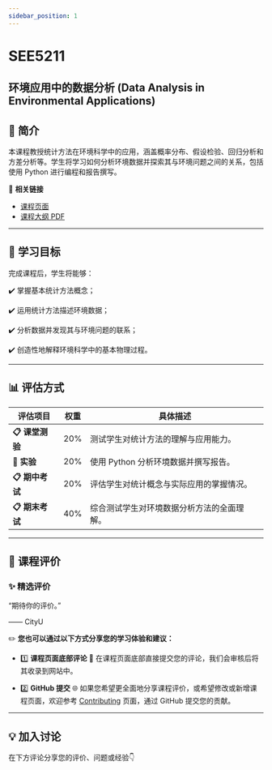 ```yaml
---
sidebar_position: 1
---
```


# SEE5211
## 环境应用中的数据分析 (Data Analysis in Environmental Applications)

## **📘 简介**
本课程教授统计方法在环境科学中的应用，涵盖概率分布、假设检验、回归分析和方差分析等。学生将学习如何分析环境数据并探索其与环境问题之间的关系，包括使用 Python 进行编程和报告撰写。

🔗 **相关链接**
- [课程页面](https://www.cityu.edu.hk/catalogue/pg/202425/course/SEE5211.htm)
- [课程大纲 PDF](https://www.cityu.edu.hk/catalogue/pg/202425/course/SEE5211.pdf)

---

## **🎯 学习目标**

完成课程后，学生将能够：

✔️ 掌握基本统计方法概念；

✔️ 运用统计方法描述环境数据；

✔️ 分析数据并发现其与环境问题的联系；

✔️ 创造性地解释环境科学中的基本物理过程。

---

## **📊 评估方式**

| **评估项目**             | **权重** | **具体描述**                                                                                       |
|-------------------------|---------|---------------------------------------------------------------------------------------------------|
| **📋 课堂测验**          | 20%      | 测试学生对统计方法的理解与应用能力。                                                                 |
| **📂 实验**              | 20%      | 使用 Python 分析环境数据并撰写报告。                                                                |
| **📋 期中考试**          | 20%      | 评估学生对统计概念与实际应用的掌握情况。                                                             |
| **📋 期末考试**          | 40%      | 综合测试学生对环境数据分析方法的全面理解。                                                            |

---

## **💬 课程评价**

### ✨ **精选评价**
<div className={commentStyles.commentBox}>
    <p className={commentStyles.commentText}>
        “期待你的评价。”
    </p>
    <p className={commentStyles.commentAuthor}>—— CityU</p>
</div>

✏️ **您也可以通过以下方式分享您的学习体验和建议：**

- 1️⃣ **课程页面底部评论**
💬 在课程页面底部直接提交您的评论，我们会审核后将其收录到网站中。

- 2️⃣ **GitHub 提交**
🌐 如果您希望更全面地分享课程评价，或希望修改或新增课程页面，欢迎参考 [Contributing](/contributing) 页面，通过 GitHub 提交您的贡献。

---

## **💡 加入讨论**

在下方评论分享您的评价、问题或经验👇
<Utterances />
